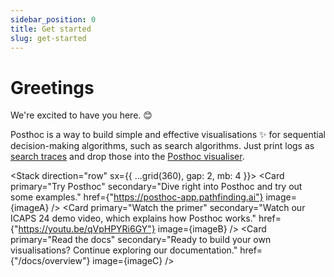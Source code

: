 ```yaml
---
sidebar_position: 0
title: Get started
slug: get-started
---
```



# Greetings

We're excited to have you here. 😊

Posthoc is a way to build simple and effective visualisations ✨ for sequential decision-making algorithms, such as search algorithms. Just print logs as [search traces](./search-trace) and drop those into the [Posthoc visualiser](./visualiser/overview).

<Stack direction="row" sx={{ ...grid(360), gap: 2, mb: 4 }}>
  <Card
    primary="Try Posthoc"
    secondary="Dive right into Posthoc and try out some examples."
    href={"https://posthoc-app.pathfinding.ai"}
    image={imageA}
  />
  <Card
    primary="Watch the primer"
    secondary="Watch our ICAPS 24 demo video, which explains how Posthoc works."
    href={"https://youtu.be/qVpHPYRi6GY"}
    image={imageB}
  />
  <Card
    primary="Read the docs"
    secondary="Ready to build your own visualisations? Continue exploring our documentation."
    href={"/docs/overview"}
    image={imageC}
  />
</Stack>
